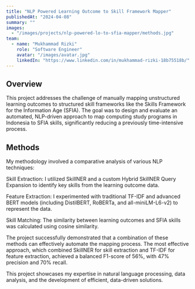 ```yaml
---
title: "NLP Powered Learning Outcome to Skill Framework Mapper"
publishedAt: "2024-04-08"
summary: ""
images:
  - "/images/projects/nlp-powered-lo-to-sfia-mapper/methods.jpg"
team:
  - name: "Mukhammad Rizki"
    role: "Software Engineer"
    avatar: "/images/avatar.jpg"
    linkedIn: "https://www.linkedin.com/in/mukhammad-rizki-18b75518b/"
---
```


## Overview

This project addresses the challenge of manually mapping unstructured learning outcomes to structured skill frameworks like the Skills Framework for the Information Age (SFIA). The goal was to design and evaluate an automated, NLP-driven approach to map computing study programs in Indonesia to SFIA skills, significantly reducing a previously time-intensive process.

## Methods

My methodology involved a comparative analysis of various NLP techniques:

Skill Extraction: I utilized SkillNER and a custom Hybrid SkillNER Query Expansion to identify key skills from the learning outcome data.

Feature Extraction: I experimented with traditional TF-IDF and advanced BERT models (including DistilBERT, RoBERTa, and all-miniLM-L6-v2) to represent the data.

Skill Matching: The similarity between learning outcomes and SFIA skills was calculated using cosine similarity.

The project successfully demonstrated that a combination of these methods can effectively automate the mapping process. The most effective approach, which combined SkillNER for skill extraction and TF-IDF for feature extraction, achieved a balanced F1-score of 56%, with 47% precision and 70% recall.

This project showcases my expertise in natural language processing, data analysis, and the development of efficient, data-driven solutions.

